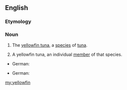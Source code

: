 ==English==

===Etymology===
{{compound|yellow|fin}}

===Noun===
{{en-noun|s|-}}
#{{uncountable}} The [[yellowfin tuna]], a [[species]] of [[tuna]].
#{{countable}} A yellowfin tuna, an individual [[member]] of that species.

{{trans-top|{{uncountable}} The [[yellowfin tuna]], a [[species]] of [[tuna]].}}
{{trans-mid}}
* German: {{t|de|Gelbflossenthun |m}}
{{trans-bottom}}

{{trans-top|{{countable}} A yellowfin tuna, an individual [[member]] of that species.}}
{{trans-mid}}
* German: {{t|de|Gelbflossenthunfisch|m}}
{{trans-bottom}}

[[my:yellowfin]]